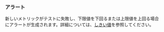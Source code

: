 ### アラート
新しいメトリックがテストに失敗し、下限値を下回るまたは上限値を上回る場合にアラートが生成されます。詳細については、[しきい値](/ja/docs/explanation/thresholds/)を参照してください。